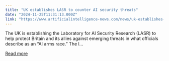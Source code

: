 ```yaml
---
title: "UK establishes LASR to counter AI security threats"
date: "2024-11-25T11:31:13.000Z"
link: "https://www.artificialintelligence-news.com/news/uk-establishes-lasr-counter-ai-security-threats/?utm_source=rss&utm_medium=rss&utm_campaign=uk-establishes-lasr-counter-ai-security-threats"
---
```


The UK is establishing the Laboratory for AI Security Research (LASR) to help protect Britain and its allies against emerging threats in what officials describe as an &#8220;AI arms race.&#8221; The l...

[Read more](https://www.artificialintelligence-news.com/news/uk-establishes-lasr-counter-ai-security-threats/?utm_source=rss&utm_medium=rss&utm_campaign=uk-establishes-lasr-counter-ai-security-threats)
